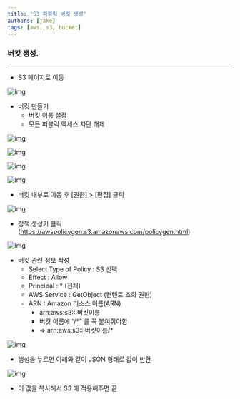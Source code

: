 ```yaml
---
title: 'S3 퍼블릭 버킷 생성'
authors: [jake]
tags: [aws, s3, bucket]
---
```


### 버킷 생성.

---

- S3 페이지로 이동

![img](./img/006/1.png)

- 버킷 만들기
    - 버킷 이름 설정
    - 모든 퍼블릭 엑세스 차단 해제

![img](./img/006/2.png)

![img](./img/006/3.png)

![img](./img/006/4.png)

![img](./img/006/5.png)

- 버킷 내부로 이동 후 [권한] > [편집] 클릭

![img](./img/006/6.png)

- 정책 생성기 클릭(https://awspolicygen.s3.amazonaws.com/policygen.html)

![img](./img/006/7.png)

- 버킷 관련 정보 작성
    - Select Type of Policy : S3 선택
    - Effect : Allow
    - Principal : * (전체)
    - AWS Service : GetObject (컨텐트 조회 권한)
    - ARN : Amazon 리소스 이름(ARN)
        - arn:aws:s3:::버킷이름
        - 버킷 이름에 “/*” 를 꼭 붙여줘야함
        - ⇒ arn:aws:s3:::버킷이름/*

![img](./img/006/8.png)

- 생성을 누르면 아래와 같이 JSON 형태로 값이 반환

![img](./img/006/9.png)

- 이 값을 복사해서 S3 에 적용해주면 끝
